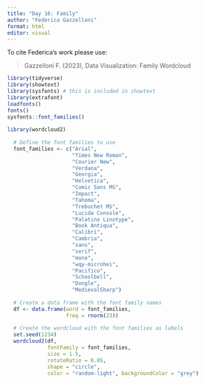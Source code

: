 ```yaml
---
title: "Day 16: Family"
author: "Federica Gazzelloni"
format: html
editor: visual
---
```



To cite Federica's work please use:

> Gazzelloni F. (2023), Data Visualization: Family Wordcloud 




```r
library(tidyverse)
library(showtext)
library(sysfonts) # this is included in showtext
library(extrafont)
loadfonts()  
fonts()
sysfonts::font_families()
  
library(wordcloud2)
  
  # Define the font families to use
  font_families <- c("Arial", 
                     "Times New Roman", 
                     "Courier New", 
                     "Verdana", 
                     "Georgia", 
                     "Helvetica", 
                     "Comic Sans MS", 
                     "Impact", 
                     "Tahoma", 
                     "Trebuchet MS", 
                     "Lucida Console", 
                     "Palatino Linotype", 
                     "Book Antiqua", 
                     "Calibri", 
                     "Cambria",
                     "sans",
                     "serif",
                     "mono",
                     "wqy-microhei",
                     "Pacifico",
                     "Schoolbell",
                     "Dongle",
                     "MedievalSharp")
  
  # Create a data frame with the font family names
  df <- data.frame(word = font_families, 
                   freq = rnorm(23))
  
  # Create the wordcloud with the font families as labels
  set.seed(1234)
  wordcloud2(df, 
             fontFamily = font_families, 
             size = 1.5, 
             rotateRatio = 0.05, 
             shape = "circle",
             color = "random-light", backgroundColor = "grey")
  

```
